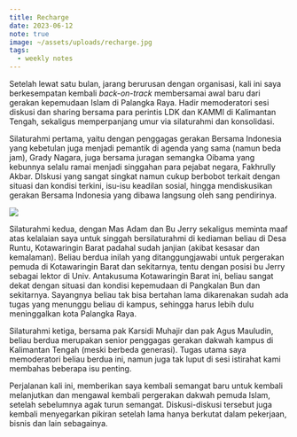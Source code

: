 ```yaml
---
title: Recharge
date: 2023-06-12
note: true
image: ~/assets/uploads/recharge.jpg
tags:
  - weekly notes
---
```


Setelah lewat satu bulan, jarang berurusan dengan organisasi, kali ini saya berkesempatan kembali _back-on-track_ membersamai awal baru dari gerakan kepemudaan Islam di Palangka Raya. Hadir memoderatori sesi diskusi dan sharing bersama para perintis LDK dan KAMMI di Kalimantan Tengah, sekaligus memperpanjang umur via silaturahmi dan konsolidasi.

Silaturahmi pertama, yaitu dengan penggagas gerakan Bersama Indonesia yang kebetulan juga menjadi pemantik di agenda yang sama (namun beda jam), Grady Nagara, juga bersama juragan semangka Oibama yang kebunnya selalu ramai menjadi singgahan para pejabat negara, Fakhrully Akbar. DIskusi yang sangat singkat namun cukup berbobot terkait dengan situasi dan kondisi terkini, isu-isu keadilan sosial, hingga mendiskusikan gerakan Bersama Indonesia yang dibawa langsung oleh sang pendirinya.

![](~/assets/uploads/recharge-1.jpg)

Silaturahmi kedua, dengan Mas Adam dan Bu Jerry sekaligus meminta maaf atas kelalaian saya untuk singgah bersilaturahmi di kediaman beliau di Desa Runtu, Kotawaringin Barat padahal sudah janjian (akibat kesasar dan kemalaman). Beliau berdua inilah yang ditanggungjawabi untuk pergerakan pemuda di Kotawaringin Barat dan sekitarnya, tentu dengan posisi bu Jerry sebagai lektor di Univ. Antakusuma Kotawaringin Barat ini, beliau sangat dekat dengan situasi dan kondisi kepemudaan di Pangkalan Bun dan sekitarnya. Sayangnya beliau tak bisa bertahan lama dikarenakan sudah ada tugas yang menunggu beliau di kampus, sehingga harus lebih dulu meninggalkan kota Palangka Raya.

Silaturahmi ketiga, bersama pak Karsidi Muhajir dan pak Agus Mauludin, beliau berdua merupakan senior penggagas gerakan dakwah kampus di Kalimantan Tengah (meski berbeda generasi). Tugas utama saya memoderatori beliau berdua ini, namun juga tak luput di sesi istirahat kami membahas beberapa isu penting.

Perjalanan kali ini, memberikan saya kembali semangat baru untuk kembali melanjutkan dan mengawal kembali pergerakan dakwah pemuda Islam, setelah sebelumnya agak turun semangat. Diskusi-diskusi tersebut juga kembali menyegarkan pikiran setelah lama hanya berkutat dalam pekerjaan, bisnis dan lain sebagainya.

